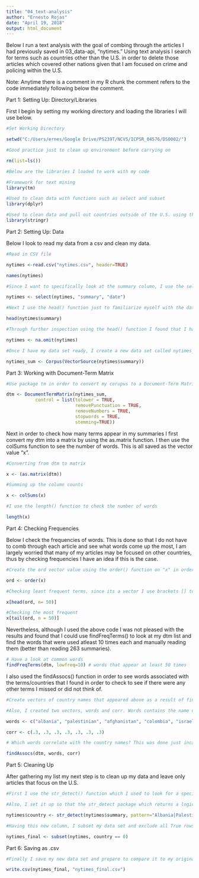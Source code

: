 ---
title: "04_text-analysis"
author: "Ernesto Rojas"
date: "April 19, 2018"
output: html_document
---

Below I run a text analysis with the goal of combing through the articles I had previously saved in 03_data-api, "nytimes." Using text analysis I search for terms such as countries other than the U.S. in order to delete those articles which covered other nations given that I am focused on crime and policing within the U.S. 

Note: Anytime there is a comment in my R chunk the comment refers to the code immediately following below the comment. 

Part 1: Setting Up: Directory/Libraries

First I begin by setting my working directory and loading the libraries I will use below. 
```{r}

#Set Working Directory

setwd("C:/Users/ernes/Google Drive/PS239T/NCVS/ICPSR_04576/DS0002/")

#Good practice just to clean up environment before carrying on

rm(list=ls())

#Below are the libraries I loaded to work with my code

#Framework for text mining
library(tm) 

#Used to clean data with functions such as select and subset
library(dplyr)

#Used to clean data and pull out countries outside of the U.S. using the str_detect() function
library(stringr)
```


Part 2: Setting Up: Data

Below I look to read my data from a csv and clean my data. 

```{r}

#Read in CSV file

nytimes <-read.csv("nytimes.csv", header=TRUE)

names(nytimes)

#Since I want to specifically look at the summary column, I use the select function. I also included the date variable in the event that I want to conduct further analysis within certain time frames. Other columns/variables could have also been chosen such as snippet. Snippet was not chosen in this case because it only presents the first couple of words in an article, whereas summary includes a summary from the editor, though there are not summaries for every article. 

nytimes <- select(nytimes, "summary", "date")

#Next I use the head() function just to familiarize myself with the data

head(nytimes$summary)

#Through further inspection using the head() function I found that I had some missing values in the summary column, thus, I use na.omit to only include articles that have a summary

nytimes <- na.omit(nytimes)

#Once I have my data set ready, I create a new data set called nytimes_sum which stands for nytimes summary. I also used the corpus(vectorSource()) combination to input a corpus so that I can check word frequencies later on

nytimes_sum <- Corpus(VectorSource(nytimes$summary))


```

Part 3: Working with Document-Term Matrix

```{r}
#Use package tm in order to convert my corupus to a Document-Term Matrix(DTM) all in one step. 

dtm <- DocumentTermMatrix(nytimes_sum,
           control = list(tolower = TRUE,
                          removePunctuation = TRUE,
                          removeNumbers = TRUE,
                          stopwords = TRUE,
                          stemming=TRUE))

```

Next in order to check how many terms appear in my summaries I first convert my dtm into a matrix by using the as.matrix function. I then use the colSums function to see the number of words. This is all saved as the vector value "x". 

```{r}
#Converting from dtm to matrix

x <- (as.matrix(dtm))

#Summing up the column counts

x <- colSums(x)

#I use the length() function to check the number of words

length(x)
```

Part 4: Checking Frequencies

Below I check the frequencies of words. This is done so that I do not have to comb through each article and see what words come up the most, I am largely worried that many of my articles may be focused on other countries, thus by checking frequencies I have an idea if this is the case.

```{r}

#Create the ord vector value using the order() function on "x" in order to sort terms/words by ascending order, if you wanted descending order you would prepend the sorting variable by a minus sign to indicate this. See https://www.statmethods.net/management/sorting.html for more information

ord <- order(x)

#Checking least frequent terms, since its a vector I use brackets [] to access the first element , I then use the head function on ord and include n=() in order to specify that I want more than 6 results as is the default. I use 50 because I am interested in finding the largest number of words without being overwhelmed by inputting n=200 

x[head(ord, n= 50)]

#Checking the most frequent
x[tail(ord, n = 50)]

```

Nevertheless, although I used the above code I was not pleased with the results and found that I could use findFreqTerms() to look at my dtm list and find the words that were used atleast 10 times each and manually reading them (better than reading 263 summaries). 

```{r}

# Have a look at common words
findFreqTerms(dtm, lowfreq=10) # words that appear at least 50 times

```

I also used the findAssocs() function in order to see words associated with the terms/countries that I found in order to check to see if there were any other terms I missed or did not think of. 

```{r}
#Create vectors of country names that appeared above as a result of findFreqTerms. It is important that these terms are lowercase since for the dtm dataframe we converted all words to lowercase.

#Also, I created two vectors, words and corr. Words contains the name of the countries which I noted and corr contains the correlation limit I set (.3)

words <- c("albania", "palestinian", "afghanistan", "colombia", "israel", "britain", "kosovo")

corr <- c(.3, .3, .3, .3, .3, .3, .3)

# Which words correlate with the country names? This was done just incase there were associated words that I had missed, for instance when looking at Albania and Kosovo the country Yugoslavia appeared and I subsequently added it to my list of countries to exclude

findAssocs(dtm, words, corr)

```

Part 5: Cleaning Up 

After gathering my list my next step is to clean up my data and leave only articles that focus on the U.S.

```{r}

#First I use the str_detect() function which I used to look for a specific pattern, in this case the name of the countries I found using text analysis above. It is important to note that these names are capitalized because they are parsing through the original summaries and it is safe to assume that they are capitalized since they are names of countries and coming from a credible source, otherwise I could have also made everything in the summary column lowercase.

#Also, I set it up so that the str_detect package which returns a logical value (True/False) would be saved as a new column "nytimes$country", TRUE means the summary mentions one of the countries I want to exclude and FALSE is otherwise. 

nytimes$country <- str_detect(nytimes$summary, pattern="Albania|Palestinian|Afghanistan|Colombia|Israel|Britain|Kosovo|Yugoslavia")

#Having this new column, I subset my data set and exclude all True rows by setting it == to 0 meaning that I only want the FALSE results. 

nytimes_final <- subset(nytimes, country == 0)

```


Part 6: Saving as .csv
```{r}

#Finally I save my new data set and prepare to compare it to my original ncvs results in the file titles 05_text-visualization

write.csv(nytimes_final, "nytimes_final.csv")

```

